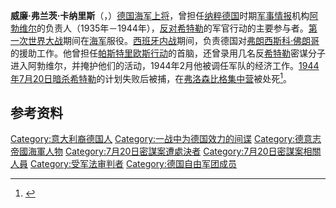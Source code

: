 {{Infobox military person
|name=威廉·弗兰茨·卡纳里斯<br>Wilhelm Franz Canaris
|birth_date={{birth date|1887|1|1}}
|death_date={{death date and age|1945|4|9|1887|1|1}}
|image=Bundesarchiv Bild 146-1979-013-43, Wilhelm Canaris.jpg
|caption=卡纳里斯
|nickname=
|birth_place={{flag|German Empire}}[[威斯特法伦省|威斯特法伦省]]阿普勒贝克
|death_place={{flag|Nazi Germany}}[[弗洛森比格集中营|弗洛森比格集中营]]<br>{{Coord|49.734958|12.35577|display=inline|region:DE-BY_type:landmark|name=Execution Site of 20 July 1944 Plot (Nazi Germany Resistance)}}
|allegiance={{flag|German Empire}}<br>{{flag|Weimar Republic}}<br>{{flag|Nazi Germany}}
|branch={{navy|German Empire}}<br>{{navy|Weimar Republic}}<br>{{flagicon|Nazi Germany|naval}} [[阿勃维尔|阿勃维尔]]
|serviceyears=1905年－1944年
|rank=[[海军上将|海军上将]]
|unit=
|commands=
|battles=[[第一次世界大战|第一次世界大战]]
*[[科罗内尔海战|科罗内尔海战]]
*[[福克兰群岛海战|福克兰群岛海战]]
*[[马萨铁拉岛海战|马萨铁拉岛海战]]
[[第二次世界大战|第二次世界大战]]
|awards=[[鐵十字勳章|一级和二级铁十字勋章]]<br>[[German_Cross|German Cross in Silver]]<br>[[The_Honour_Cross_of_the_World_War_1914/1918|The Honour Cross of the World War 1914/1918]]<br>[[国防军长期服役奖章|国防军十二年和二十五年服役绶带]]
|relations=
|laterwork=
}}
'''威廉·弗兰茨·卡纳里斯'''（{{lang-de|Wilhelm Franz Canaris}}，{{bd|1887年|1月1日|1945年|4月9日}}）[[德国|德国]][[海军上将|海军上将]]，曾担任[[纳粹德国|纳粹德国]]时期[[军事情报|军事情报]]机构[[阿勃维尔|阿勃维尔]]的负责人（1935年－1944年），[[德国抵抗运动|反对希特勒]]的军官行动的主要参与者。[[第一次世界大战|第一次世界大战]]期间在[[德意志帝国海军|海军]]服役。[[西班牙内战|西班牙内战]]期间，负责德国对[[弗朗西斯科·佛朗哥|弗朗西斯科·佛朗哥]]的援助工作。他曾担任[[帕斯特里欧斯行动|帕斯特里欧斯行动]]的首脑，还曾录用几名反[[希特勒|希特勒]]密谋分子进入阿勃维尔，并掩护他们的活动，1944年2月他被调任军队的经济工作。[[7月20日密谋案|1944年7月20日暗杀希特勒]]的计划失败后被捕，在[[弗洛森比格集中营|弗洛森比格集中营]]被处死<ref>{{cite book zh |author=|title=《大不列颠百科全书：国际中文版·第二卷》|format=M|edition=1 |location=北京 |publisher=中国大百科全书出版社 |date=1999年4月 |pages=116页 |id= ISBN 7-5000-6060-2}}</ref>。

==参考资料==
{{reflist}}

{{Authority control}}
{{德國人小作品}}

{{DEFAULTSORT: Canaris, Wihelm}}
[[Category:意大利裔德国人|Category:意大利裔德国人]]
[[Category:一战中为德国效力的间谍|Category:一战中为德国效力的间谍]]
[[Category:德意志帝國海軍人物|Category:德意志帝國海軍人物]]
[[Category:7月20日密謀案遭處決者|Category:7月20日密謀案遭處決者]]
[[Category:7月20日密謀案相關人員|Category:7月20日密謀案相關人員]]
[[Category:受军法审判者|Category:受军法审判者]]
[[Category:德国自由军团成员|Category:德国自由军团成员]]